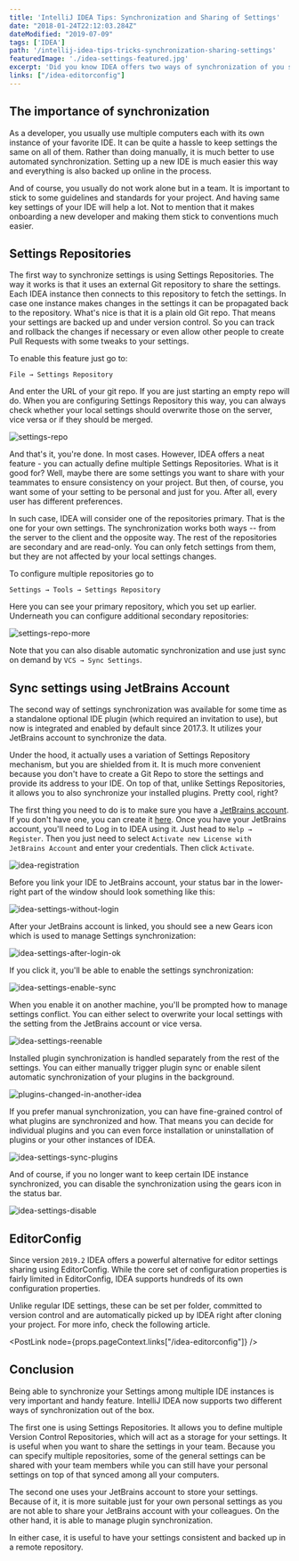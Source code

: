 ```yaml
---
title: 'IntelliJ IDEA Tips: Synchronization and Sharing of Settings'
date: "2018-01-24T22:12:03.284Z"
dateModified: "2019-07-09"
tags: ['IDEA']
path: '/intellij-idea-tips-tricks-synchronization-sharing-settings'
featuredImage: './idea-settings-featured.jpg'
excerpt: 'Did you know IDEA offers two ways of synchronization of you settings among multiple instances of your IDE? You can use it when working on multiple computers or to share unified settings in your team.'
links: ["/idea-editorconfig"]
---
```


<PostHeader frontmatter={props.data.mdx.frontmatter} />

## The importance of synchronization

As a developer, you usually use multiple computers each with its own instance of your favorite IDE. It can be quite a hassle to keep settings the same on all of them. Rather than doing manually, it is much better to use automated synchronization. Setting up a new IDE is much easier this way and everything is also backed up online in the process.

And of course, you usually do not work alone but in a team. It is important to stick to some guidelines and standards for your project. And having same key settings of your IDE will help a lot. Not to mention that it makes onboarding a new developer and making them stick to conventions much easier.

## Settings Repositories

The first way to synchronize settings is using Settings Repositories. The way it works is that it uses an external Git repository to share the settings. Each IDEA instance then connects to this repository to fetch the settings. In case one instance makes changes in the settings it can be propagated back to the repository. What's nice is that it is a plain old Git repo. That means your settings are backed up and under version control. So you can track and rollback the changes if necessary or even allow other people to create Pull Requests with some tweaks to your settings.

To enable this feature just go to:

```
File → Settings Repository
```

And enter the URL of your git repo. If you are just starting an empty repo will do. When you are configuring Settings Repository this way, you can always check whether your local settings should overwrite those on the server, vice versa or if they should be merged.

![settings-repo](./settings-repo.jpg)

And that's it, you're done. In most cases. However, IDEA offers a neat feature - you can actually define multiple Settings Repositories. What is it good for? Well, maybe there are some settings you want to share with your teammates to ensure consistency on your project. But then, of course, you want some of your setting to be personal and just for you. After all, every user has different preferences.

In such case, IDEA will consider one of the repositories primary. That is the one for your own settings. The synchronization works both ways -- from the server to the client and the opposite way. The rest of the repositories are secondary and are read-only. You can only fetch settings from them, but they are not affected by your local settings changes.

To configure multiple repositories go to

```
Settings → Tools → Settings Repository
```

Here you can see your primary repository, which you set up earlier. Underneath you can configure additional secondary repositories:

![settings-repo-more](./settings-repo-more.jpg)

Note that you can also disable automatic synchronization and use just sync on demand by `VCS → Sync Settings`.

## Sync settings using JetBrains Account

The second way of settings synchronization was available for some time as a standalone optional IDE plugin (which required an invitation to use), but now is integrated and enabled by default since 2017.3. It utilizes your JetBrains account to synchronize the data.

Under the hood, it actually uses a variation of Settings Repository mechanism, but you are shielded from it. It is much more convenient because you don't have to create a Git Repo to store the settings and provide its address to your IDE. On top of that, unlike Settings Repositories, it allows you to also synchronize your installed plugins. Pretty cool, right?

The first thing you need to do is to make sure you have a [JetBrains account](https://sales.jetbrains.com/hc/en-gb/articles/208459005-What-is-JetBrains-Account-). If you don't have one, you can create it [here](https://account.jetbrains.com/login). Once you have your JetBrains account, you'll need to Log in to IDEA using it. Just head to `Help → Register`. Then you just need to select `Activate new License with JetBrains Account` and enter your credentials. Then click `Activate`.

![idea-registration](./idea-registration.png)

Before you link your IDE to JetBrains account, your status bar in the lower-right part of the window should look something like this:

![idea-settings-without-login](./idea-settings-without-login.jpg)

After your JetBrains account is linked, you should see a new Gears icon which is used to manage Settings synchronization:

![idea-settings-after-login-ok](./idea-settings-after-login-ok.jpg)

If you click it, you'll be able to enable the settings synchronization:

![idea-settings-enable-sync](./idea-settings-enable-sync.jpg)

When you enable it on another machine, you'll be prompted how to manage settings conflict. You can either select to overwrite your local settings with the setting from the JetBrains account or vice versa.

![idea-settings-reenable](./idea-settings-reenable.jpg)

Installed plugin synchronization is handled separately from the rest of the settings. You can either manually trigger plugin sync or enable silent automatic synchronization of your plugins in the background.

![plugins-changed-in-another-idea](./plugins-changed-in-another-idea.jpg)

If you prefer manual synchronization, you can have fine-grained control of what plugins are synchronized and how. That means you can decide for individual plugins and you can even force installation or uninstallation of plugins or your other instances of IDEA.

![idea-settings-sync-plugins](./idea-settings-sync-plugins.jpg)

And of course, if you no longer want to keep certain IDE instance synchronized, you can disable the synchronization using the gears icon in the status bar.

![idea-settings-disable](./idea-settings-disable.jpg)

## EditorConfig
Since version `2019.2` IDEA offers a powerful alternative for editor settings sharing using EditorConfig. While the core set of configuration properties is fairly limited in EditorConfig, IDEA supports hundreds of its own configuration properties.

Unlike regular IDE settings, these can be set per folder, committed to version control and are automatically picked up by IDEA right after cloning your project. For more info, check the following article.

<PostLink node={props.pageContext.links["/idea-editorconfig"]} />

## Conclusion

Being able to synchronize your Settings among multiple IDE instances is very important and handy feature. IntelliJ IDEA now supports two different ways of synchronization out of the box.

The first one is using Settings Repositories. It allows you to define multiple Version Control Repositories, which will act as a storage for your settings. It is useful when you want to share the settings in your team. Because you can specify multiple repositories, some of the general settings can be shared with your team members while you can still have your personal settings on top of that synced among all your computers.

The second one uses your JetBrains account to store your settings. Because of it, it is more suitable just for your own personal settings as you are not able to share your JetBrains account with your colleagues. On the other hand, it is able to manage plugin synchronization.

In either case, it is useful to have your settings consistent and backed up in a remote repository.